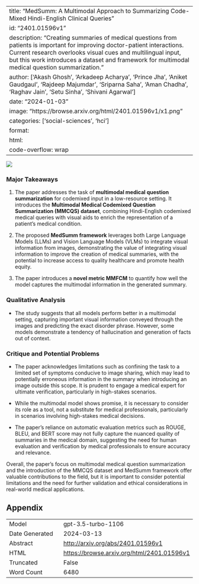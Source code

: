 
---
title: "MedSumm: A Multimodal Approach to Summarizing Code-Mixed Hindi-English Clinical Queries"
id: "2401.01596v1"
description: "Creating summaries of medical questions from patients is important for improving doctor-patient interactions. Current research overlooks visual cues and multilingual input, but this work introduces a dataset and framework for multimodal medical question summarization."
author: ['Akash Ghosh', 'Arkadeep Acharya', 'Prince Jha', 'Aniket Gaudgaul', 'Rajdeep Majumdar', 'Sriparna Saha', 'Aman Chadha', 'Raghav Jain', 'Setu Sinha', 'Shivani Agarwal']
date: "2024-01-03"
image: "https://browse.arxiv.org/html/2401.01596v1/x1.png"
categories: ['social-sciences', 'hci']
format:
  html:
    code-overflow: wrap
---

![](https://browse.arxiv.org/html/2401.01596v1/x1.png)

### Major Takeaways

1. The paper addresses the task of **multimodal medical question summarization** for codemixed input in a low-resource setting. It introduces the **Multimodal Medical Codemixed Question Summarization (MMCQS) dataset**, combining Hindi-English codemixed medical queries with visual aids to enrich the representation of a patient’s medical condition.

2. The proposed **MedSumm framework** leverages both Large Language Models (LLMs) and Vision Language Models (VLMs) to integrate visual information from images, demonstrating the value of integrating visual information to improve the creation of medical summaries, with the potential to increase access to quality healthcare and promote health equity.

3. The paper introduces a **novel metric MMFCM** to quantify how well the model captures the multimodal information in the generated summary.

### Qualitative Analysis

- The study suggests that all models perform better in a multimodal setting, capturing important visual information conveyed through the images and predicting the exact disorder phrase. However, some models demonstrate a tendency of hallucination and generation of facts out of context.

### Critique and Potential Problems

- The paper acknowledges limitations such as confining the task to a limited set of symptoms conducive to image sharing, which may lead to potentially erroneous information in the summary when introducing an image outside this scope. It is prudent to engage a medical expert for ultimate verification, particularly in high-stakes scenarios.

- While the multimodal model shows promise, it is necessary to consider its role as a tool, not a substitute for medical professionals, particularly in scenarios involving high-stakes medical decisions.

- The paper's reliance on automatic evaluation metrics such as ROUGE, BLEU, and BERT score may not fully capture the nuanced quality of summaries in the medical domain, suggesting the need for human evaluation and verification by medical professionals to ensure accuracy and relevance.

Overall, the paper's focus on multimodal medical question summarization and the introduction of the MMCQS dataset and MedSumm framework offer valuable contributions to the field, but it is important to consider potential limitations and the need for further validation and ethical considerations in real-world medical applications.

## Appendix

|          |          |
|----------|----------|
| Model     | gpt-3.5-turbo-1106       |
| Date Generated     | 2024-03-13       |
| Abstract | [http://arxiv.org/abs/2401.01596v1](http://arxiv.org/abs/2401.01596v1)        |
| HTML     | [https://browse.arxiv.org/html/2401.01596v1](https://browse.arxiv.org/html/2401.01596v1)       |
| Truncated       | False       |
| Word Count       | 6480       |
